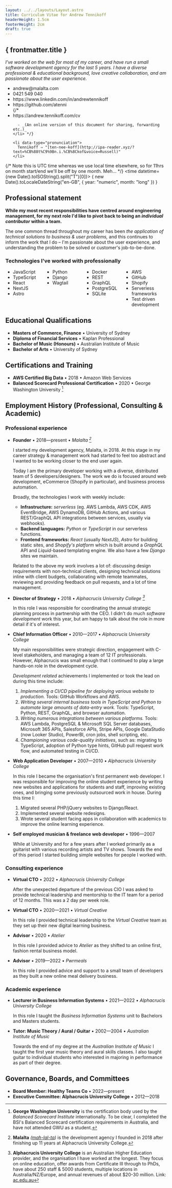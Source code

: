 ```yaml
---
layout: ../../layouts/Layout.astro
title: Curriculum Vitae for Andrew Tennikoff
headerHeight: 1.5cm
footerHeight: 2cm
draft: true
---
```



<PrintedPageWrapper
  headerHeight={frontmatter.headerHeight}
  footerHeight={frontmatter.footerHeight}>

  <section class="front-page">

  # { frontmatter.title }

  _I've worked on the web for most of my career, and have run a small software
  development agency for the last 5 years. I have a diverse professional &
  educational background, love creative collaboration, and am passionate about
  the user experience._

  <ul>
    <li data-type="email">
      andrew@malalta.com
    </li>
    <li data-type="phone">
      0421 549 040
    </li>
    <li data-type="linkedin">
      https://www.linkedin.com/in/andrewtennikoff
    </li>
    <li data-type="github">
      https://github.com/atenni
    </li>
    {/* <li data-type="cv">
      https://andrew.tennikoff.com/cv
      
      - _(An online version of this document for sharing, forwarding etc.)_
    </li> */}
    
    <li data-type="pronunciation">
      Tennikoff ⇒ "[ten-nee-koff](http://ipa-reader.xyz/?text=%CB%88t%C9%9Bn.i.%CB%8Ckof&voice=Russell)"
    </li>
  </ul>
  

  {/* Note this is UTC time whereas we use local time elsewhere, so for 11hrs
      on month start/end we'll be off by one month. Meh...
  */}
  <time datetime={new Date().toISOString().split("T")[0]}>
    {
      new Date().toLocaleDateString("en-GB", { year: "numeric", month: "long" })
    }
  </time>
  
  </section>

  ## Professional statement

  **While my most recent responsibilities have centred around engineering
  management, for my next role I'd like to pivot back to being an _individual
  contributor_ within a team.**

  The one common thread throughout my career has been _the application of
  technical solutions to business & user problems,_ and this continues to inform
  the work that I do – I'm passionate about the user experience, and
  understanding the problem to be solved or customer's job-to-be-done.

  ### Technologies I've worked with professionally

  <ul style="column-count: 4;">
    <li>JavaScript</li>
    <li>TypeScript</li>
    <li>React</li>
    <li>NextJS</li>
    <li>Astro</li>
    <li style="break-before: column;">Python</li>
    <li>Django</li>
    <li>Wagtail</li>
    <li style="break-before: column;">Docker</li>
    <li>REST</li>
    <li>GraphQL</li>
    <li>PostgreSQL</li>
    <li>SQLite</li>
    <li style="break-before: column;">AWS</li>
    <li>GitHub</li>
    <li>Shopify</li>
    <li>Serverless frameworks</li>
    <li>Test driven development</li>
  </ul>

  ## Educational Qualifications

  - **Masters of Commerce, Finance** • University of Sydney
  - **Diploma of Financial Services** • Kaplan Professional
  - **Bachelor of Music (Honours)** • Australian Institute of Music
  - **Bachelor of Arts** • University of Sydney

  ## Certifications and Training

  - **AWS Certified Big Data** • 2018 • Amazon Web Services
  - **Balanced Scorecard Professional Certification** • 2020 • George
    Washington University [^1]

  ## Employment History (Professional, Consulting & Academic)

  ### Professional experience

  - **Founder** • 2018—present • _Malalta [^2]_

    I started my development agency, Malalta, in 2018. At this stage in my
    career strategy & management work had started to feel too abstract and I
    wanted to be working closer to the end user again.
    
    Today I am the primary developer working with a diverse, distributed team of
    5 developers/designers. The work we do is focused around web development,
    eCommerce (Shopify in particular), and business process automation.
    
    Broadly, the technologies I work with weekly include:

    - **Infrastructure:** _serverless_ (eg. AWS Lambda, AWS CDK, AWS EventBridge,
      AWS DynamoDB, GitHub Actions, and various REST/GraphQL API integrations
      between services, usually via webhooks).
    - **Backend languages:** _Python_ or _TypeScript_ in our serverless
      functions.
    - **Frontend frameworks:** _React_ (usually _NextJS_), _Astro_ for
      building static sites, and _Shopify's platform_ which is built around a
      _GraphQL_ API and _Liquid_-based templating engine. We also have a few
      _Django_ sites we maintain.

    Related to the above my work involves a lot of: discussing design
    requirements with non-technical clients, designing technical solutions
    inline with client budgets, collaborating with remote teammates, reviewing
    and providing feedback on pull requests, and a lot of time management.

  - **Director of Strategy** • 2018 • _Alphacrucis University College [^3]_

    In this role I was responsible for coordinating the annual strategic
    planning process in partnership with the CEO. I didn't do much _software
    development_ work this year, but am happy to talk about the role in more
    detail if it's of interest.

  - **Chief Information Officer** • 2010—2017 • _Alphacrucis University College_

    My main responsibilities were strategic direction, engagement with
    C-level stakeholders, and managing a team of 12 IT professionals. However,
    Alphacrucis was small enough that I continued to play a large hands–on role
    in the development cycle.
    
    _Development related_ achievements I implemented or took the lead
    on during this time include:
    
    1. _Implementing a CI/CD pipeline for deploying various website to
       production._ Tools: GitHub Workflows and AWS.
    3. _Writing several internal business tools in TypeScript and Python to
       automate large amounts of data-entry work._ Tools: TypeScript, Python,
       REST, GraphQL, and browser automation.
    4. _Writing numerous integrations between various platforms._ Tools: AWS
       Lambda, PostgreSQL & Microsoft SQL Server databases, Microsoft 365 APIs,
       Salesforce APIs, Stripe APIs, Google DataStudio (now Looker Studio),
       PowerBI, cron jobs, shell scripting, etc.
    2. _Championing various code-quality initiatives_, such as: migrating to
       TypeScript, adoption of Python type hints, GitHub pull request work flow,
       and automated testing in CI/CD.

  - **Web Application Developer** • 2007—2010 • _Alphacrucis University College_

    In this role I became the organisation's first permanent web developer. I
    was responsible for improving the online student experience by writing new
    websites and applications for students and staff, improving existing ones,
    and bringing some previously outsourced work in house. During this time I:

    1. Migrated several PHP/jQuery websites to Django/React.
    2. Implemented several website redesigns.
    3. Wrote several student facing apps in collaboration with academics to
       improve the online learning experience.
  
  - **Self employed musician & freelance web developer** • 1996—2007

    While at University and for a few years after I worked primarily as a
    guitarist with various recording artists and TV shows. Towards the end of
    this period I started building simple websites for people I worked with.
  
  ### Consulting experience

  - **Virtual CTO** • 2022 • _Alphacrucis University College_

    After the unexpected departure of the previous CIO I was asked to provide
    technical leadership and mentorship to the IT team for a period of 12
    months. This was a 2 day per week role.
  
  - **Virtual CTO** • 2020—2021 • _Virtual Creative_

    In this role I provided technical leadership to the _Virtual Creative_ team
    as they set up their new digital learning business.
  
  - **Advisor** • 2020 • _Atelier_

    In this role I provided advice to _Atelier_ as they shifted to an online
    first, fashion rental business model.
  
  - **Advisor** • 2019—2022 • _Pwrmeals_

    In this role I provided advice and support to a small team of developers as
    they built a new online meal delivery business.

  ### Academic experience

  - **Lecturer in Business Information Systems** • 2021—2022 • _Alphacrucis
    University College_

    In this role I taught the _Business Information Systems_ unit to Bachelors
    and Masters students.
  
  - **Tutor: Music Theory / Aural / Guitar** • 2002—2004 • _Australian
    Institute of Music_

    Towards the end of my degree at the _Australian Institute of Music_ I taught
    the first year music theory and aural skills classes. I also taught guitar
    to individual students who interested in majoring in performance as part of
    their degree.

  ## Governance, Boards, and Committees

  - **Board Member: Healthy Teams Co** • 2022—present
  - **Executive Committee: Alphacrucis University College** • 2012—2018

  [^1]: **George Washington University** is the certification body used by the
        _Balanced Scorecard Institute_ internationally. To be clear, I completed
        the BSI's Balanced Scorecard certification requirements in Australia,
        and have not attended GWU as a student.
  
  [^2]: **Malalta** _([mah-lal-ta](http://ipa-reader.xyz/?text=m%C9%99.la%CA%8A.t%C9%99&voice=Russell))_ 
        is the development agency I founded in 2018 after finishing up 11
        years at Alphacrucis University College.
  
  [^3]: **Alphacrucis University College**  is an Australian Higher Education
        provider, and the organisation I have worked at the longest. They
        focus on online education, offer awards from Certificate III
        through to PhDs, have about 250 staff & 5000 students, multiple
        locations in Australia/NZ/Europe, and annual revenues of about $20-30
        million. Link: [ac.edu.au](https://www.ac.edu.au)

</PrintedPageWrapper>

<Footer height={frontmatter.footerHeight} />